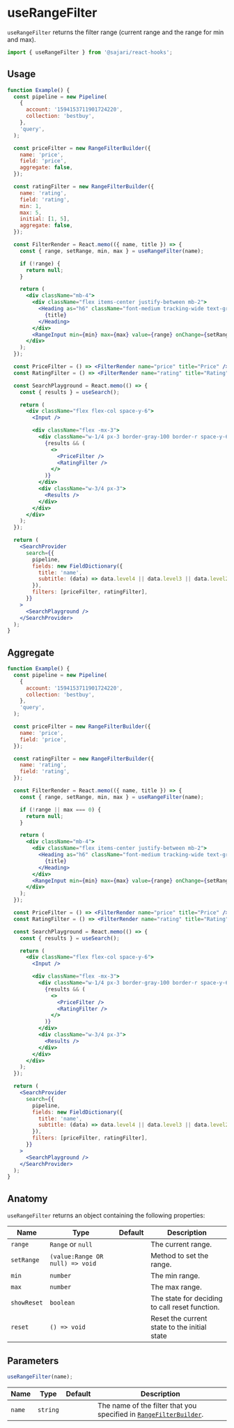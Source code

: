 
<SEO
  title="useRangeFilter"
  scope={scopes.hooks}
  description="useRangeFilter returns the filter range (current range and the range for min and max)."
/>

# useRangeFilter

`useRangeFilter` returns the filter range (current range and the range for min and max).

```js
import { useRangeFilter } from '@sajari/react-hooks';
```

## Usage

```jsx
function Example() {
  const pipeline = new Pipeline(
    {
      account: '1594153711901724220',
      collection: 'bestbuy',
    },
    'query',
  );

  const priceFilter = new RangeFilterBuilder({
    name: 'price',
    field: 'price',
    aggregate: false,
  });

  const ratingFilter = new RangeFilterBuilder({
    name: 'rating',
    field: 'rating',
    min: 1,
    max: 5,
    initial: [1, 5],
    aggregate: false,
  });

  const FilterRender = React.memo(({ name, title }) => {
    const { range, setRange, min, max } = useRangeFilter(name);

    if (!range) {
      return null;
    }

    return (
      <div className="mb-4">
        <div className="flex items-center justify-between mb-2">
          <Heading as="h6" className="font-medium tracking-wide text-gray-400 uppercase">
            {title}
          </Heading>
        </div>
        <RangeInput min={min} max={max} value={range} onChange={setRange} />
      </div>
    );
  });

  const PriceFilter = () => <FilterRender name="price" title="Price" />;
  const RatingFilter = () => <FilterRender name="rating" title="Rating" />;

  const SearchPlayground = React.memo(() => {
    const { results } = useSearch();

    return (
      <div className="flex flex-col space-y-6">
        <Input />

        <div className="flex -mx-3">
          <div className="w-1/4 px-3 border-gray-100 border-r space-y-6">
            {results && (
              <>
                <PriceFilter />
                <RatingFilter />
              </>
            )}
          </div>
          <div className="w-3/4 px-3">
            <Results />
          </div>
        </div>
      </div>
    );
  });

  return (
    <SearchProvider
      search={{
        pipeline,
        fields: new FieldDictionary({
          title: 'name',
          subtitle: (data) => data.level4 || data.level3 || data.level2 || data.level1 || data.brand,
        }),
        filters: [priceFilter, ratingFilter],
      }}
    >
      <SearchPlayground />
    </SearchProvider>
  );
}
```

## Aggregate

```jsx
function Example() {
  const pipeline = new Pipeline(
    {
      account: '1594153711901724220',
      collection: 'bestbuy',
    },
    'query',
  );

  const priceFilter = new RangeFilterBuilder({
    name: 'price',
    field: 'price',
  });

  const ratingFilter = new RangeFilterBuilder({
    name: 'rating',
    field: 'rating',
  });

  const FilterRender = React.memo(({ name, title }) => {
    const { range, setRange, min, max } = useRangeFilter(name);

    if (!range || max === 0) {
      return null;
    }

    return (
      <div className="mb-4">
        <div className="flex items-center justify-between mb-2">
          <Heading as="h6" className="font-medium tracking-wide text-gray-400 uppercase">
            {title}
          </Heading>
        </div>
        <RangeInput min={min} max={max} value={range} onChange={setRange} />
      </div>
    );
  });

  const PriceFilter = () => <FilterRender name="price" title="Price" />;
  const RatingFilter = () => <FilterRender name="rating" title="Rating" />;

  const SearchPlayground = React.memo(() => {
    const { results } = useSearch();

    return (
      <div className="flex flex-col space-y-6">
        <Input />

        <div className="flex -mx-3">
          <div className="w-1/4 px-3 border-gray-100 border-r space-y-6">
            {results && (
              <>
                <PriceFilter />
                <RatingFilter />
              </>
            )}
          </div>
          <div className="w-3/4 px-3">
            <Results />
          </div>
        </div>
      </div>
    );
  });

  return (
    <SearchProvider
      search={{
        pipeline,
        fields: new FieldDictionary({
          title: 'name',
          subtitle: (data) => data.level4 || data.level3 || data.level2 || data.level1 || data.brand,
        }),
        filters: [priceFilter, ratingFilter],
      }}
    >
      <SearchPlayground />
    </SearchProvider>
  );
}
```

## Anatomy

`useRangeFilter` returns an object containing the following properties:

| Name        | Type                            | Default | Description                                    |
| ----------- | ------------------------------- | ------- | ---------------------------------------------- |
| `range`     | `Range` or `null`               |         | The current range.                             |
| `setRange`  | `(value:Range OR null) => void` |         | Method to set the range.                       |
| `min`       | `number`                        |         | The min range.                                 |
| `max`       | `number`                        |         | The max range.                                 |
| `showReset` | `boolean`                       |         | The state for deciding to call reset function. |
| `reset`     | `() => void`                    |         | Reset the current state to the initial state   |

## Parameters

```js
useRangeFilter(name);
```

| Name   | Type     | Default | Description                                                                                       |
| ------ | -------- | ------- | ------------------------------------------------------------------------------------------------- |
| `name` | `string` |         | The name of the filter that you specified in [`RangeFilterBuilder`](/classes/rangefilterbuilder). |
